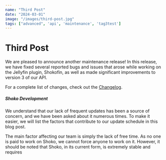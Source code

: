 ```yaml
---
name: "Third Post"
date: "2024-03-01"
image: "/images/third-post.jpg"
tags: ["advanced", 'api', 'maintenance', 'tag3test']
---
```


# Third Post

We are pleased to announce another maintenance release! In this release, we have fixed several reported bugs and issues
that arose while working on the Jellyfin plugin, Shokofin, as well as made significant improvements to version 3 of our
API.

For a complete list of changes, check out the [Changelog](https://docs.shokoanime.com/changelog/).

##### Shoko Development

We understand that our lack of frequent updates has been a source of concern, and we have been asked about it numerous
times. To make it easier, we will list the factors that contribute to our update schedule in this blog post.

The main factor affecting our team is simply the lack of free time. As no one is paid to work on Shoko, we cannot force
anyone to work on it. However, it should be noted that Shoko, in its current form, is extremely stable and requires
